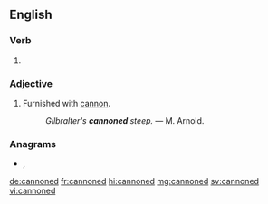 ==English==

===Verb===
{{head|en|verb form}}

# {{en-past of|cannon}}

===Adjective===
{{en-adj|-}}

# {{lb|en|poetic}} Furnished with [[cannon]].
#: ''Gilbralter's '''cannoned''' steep.'' &mdash; M. Arnold.

===Anagrams===
* {{l|en|non-dance}}, {{l|en|nondance}}

[[de:cannoned]]
[[fr:cannoned]]
[[hi:cannoned]]
[[mg:cannoned]]
[[sv:cannoned]]
[[vi:cannoned]]